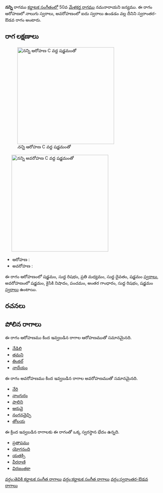 {{Infobox ragam
	| name          	= నన్ని
	| synonym	    	= 
	| mela          	= 
	| chakra        	= 
	| janaka        	= 
	| type          	= స్వరాంతర-ఔడవ
	| arohanam      	= {{svaraC|S|R1|M2|D1|S'}} 
	| avarohanam    	= {{svaraC|S'|N2|P|G3|R1|S}}
	| jeeva         	=
	| chhaya        	=
	| nyasa         	=
	| vishesha      	= 
	| equivalent  		= 
}}
{{కర్ణాటక సంగీత రాగాలు}}
'''నన్ని''' రాగము [[కర్ణాటక సంగీతం]]లో 50వ [[మేళకర్త రాగము]] నమనారాయని జన్యము.  ఈ రాగం ఆరోహణలో నాలుగు స్వరాలు, అవరోహణంలో ఐదు స్వరాలు ఉండడం వల్ల దీనిని స్వరాంతర-ఔడవ రాగం అంటారు.


==రాగ లక్షణాలు==
[[Image:nanni_ar_kb2wiki.png|thumb|right|316px|''నన్ని'' ఆరోహణ C వద్ద షడ్జమంతో]]
	[[Image:nanni_av_kb2wiki.png|thumb|right|316px|''నన్ని'' అవరోహణ C వద్ద షడ్జమంతో]]

* ఆరోహణ : {{svaraC|S|R1|M2|D1|S'}} 
* అవరోహణ : {{svaraC|S'|N2|P|G3|R1|S}}

ఈ రాగం ఆరోహణంలో షడ్జమం, సుద్ద  రిషభం, ప్రతి మధ్యమం, సుద్ద దైవతం, షడ్జమం [[స్వరాలు]], అవరోహణంలో షడ్జమం, కైసికి నిషాదం, పంచమం, అంతర గాంధారం, సుద్ద  రిషభం, షడ్జమం [[స్వరాలు]] ఉంటాయి.

==రచనలు==



==పోలిన రాగాలు==
ఈ రాగం ఆరోహణము కింద ఇవ్వబడిన రాగాల ఆరోహణముతో సమానమైనది.
* [[నేడిలి]]
* [[తమని]]
* [[తింకల్]]
* [[నాదేయం]]

ఈ రాగం అవరోహణము కింద ఇవ్వబడిన రాగాల అవరోహణముతో సమానమైనది.
* [[ నేరి]]
* [[నాంగురం]]
* [[పాలిని]]
* [[ ఆరువై]]
* [[నంగనవైచ్చి]]
* [[తోలయ]]

ఈ క్రింద ఇవ్వబడిన రాగాలకు ఈ రాగంతో ఒక్క స్వరస్థాన భేదం ఉన్నది.
* [[ప్రతాపము]]
* [[యోగనంది]]
* [[యతక్సి]]
* [[వీరరాణి]]
* [[విరజంతకా]]



[[వర్గం:తెవికి కర్ణాటక సంగీత రాగాలు]]
[[వర్గం:కర్ణాటక సంగీత రాగాలు]]
[[వర్గం:స్వరాంతర-ఔడవ రాగాలు]]
